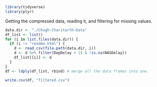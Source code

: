 ```r
library(tidyverse)
library(plyr)
```

Getting the compressed data, reading it, and filtering for missing values.

```r
data.dir <- "./Chugh-Charitarth-Data"
df_list <- list()
for (i in list.files(data.dir)) {
  if (i != "readme.html") {
    d <- read_csv(file.path(data.dir, i))
    d <- d %>% filter(DepDelay > 15 & !is.na(NASDelay))
    df_list[[i]] <- d
  }
}
df <- ldply(df_list, rbind) # merge all the data frames into one.
```
```r
write.csv(df, "filtered.csv")
```

